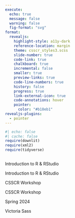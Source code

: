 ```yaml
---
execute: 
  echo: true
  message: false
  warning: false
  fig-format: "svg"
format: 
  revealjs:
    highlight-style: a11y-dark
    reference-location: margin
    theme: csscr_styles3.scss
    slide-number: true
    code-link: true
    chalkboard: true
    incremental: false 
    smaller: true
    preview-links: true
    code-line-numbers: true
    history: false
    progress: true
    link-external-icon: true
    code-annotations: hover
    pointer:
      color: "#b18eb1"
revealjs-plugins:
  - pointer
---
```


```r
#| echo: false
#| cache: false
require(downlit)
require(xml2)
require(tidyverse)
```

## {#title-slide data-menu-title="Introduction to R & RStudio" background-image="images/cherry_blossoms.png" background-size="cover"}

[Introduction to R & RStudio]{.custom-title-shading}

[Introduction to R & RStudio]{.custom-title}

[CSSCR Workshop]{.custom-subtitle-shading}

[CSSCR Workshop]{.custom-subtitle}

[Spring 2024]{.custom-subtitle2}

[Victoria Sass]{.custom-subtitle3}
